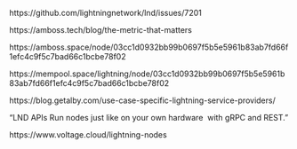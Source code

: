 https://github.com/lightningnetwork/lnd/issues/7201

https://amboss.tech/blog/the-metric-that-matters

https://amboss.space/node/03cc1d0932bb99b0697f5b5e5961b83ab7fd66f1efc4c9f5c7bad66c1bcbe78f02

https://mempool.space/lightning/node/03cc1d0932bb99b0697f5b5e5961b83ab7fd66f1efc4c9f5c7bad66c1bcbe78f02

https://blog.getalby.com/use-case-specific-lightning-service-providers/

"LND APIs
Run nodes just like on your own hardware  with gRPC and REST."

https://www.voltage.cloud/lightning-nodes

